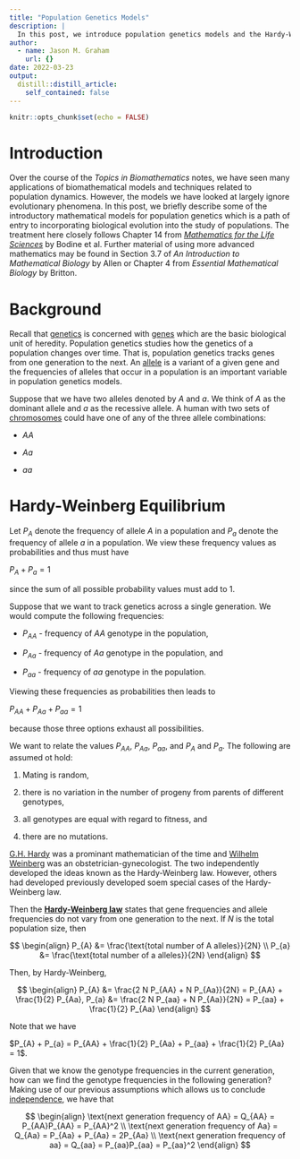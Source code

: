 ```yaml
---
title: "Population Genetics Models"
description: |
  In this post, we introduce population genetics models and the Hardy-Weinberg theory.
author:
  - name: Jason M. Graham
    url: {}
date: 2022-03-23
output:
  distill::distill_article:
    self_contained: false
---
```



```r
knitr::opts_chunk$set(echo = FALSE)
```

# Introduction

Over the course of the *Topics in Biomathematics* notes, we have seen many applications of biomathematical models and techniques related to population dynamics. However, the models we have looked at largely ignore evolutionary phenomena. In this post, we briefly describe some of the introductory mathematical models for population genetics which is a path of entry to incorporating biological evolution into the study of populations. The treatment here closely follows Chapter 14 from [*Mathematics for the Life Sciences*](https://mathematicsforthelifesciences.com/) by Bodine et al. Further material of using more advanced mathematics may be found in Section 3.7 of *An Introduction to Mathematical Biology* by Allen or Chapter 4 from *Essential Mathematical Biology* by Britton.  

# Background

Recall that [genetics](https://en.wikipedia.org/wiki/Genetics) is concerned with [genes](https://en.wikipedia.org/wiki/Gene) which are the basic biological unit of heredity. Population genetics studies how the genetics of a population changes over time. That is, population genetics tracks genes from one generation to the next. An [allele](https://en.wikipedia.org/wiki/Allele) is a variant of a given gene and the frequencies of alleles that occur in a population is an important variable in population genetics models.

Suppose that we have two alleles denoted by $A$ and $a$. We think of $A$ as the dominant allele and $a$ as the recessive allele. A human with two sets of [chromosomes](https://en.wikipedia.org/wiki/Chromosome) could have one of any of the three allele combinations:

* $AA$

* $Aa$

* $aa$

# Hardy-Weinberg Equilibrium

Let $P_{A}$ denote the frequency of allele $A$ in a population and $P_{a}$ denote the frequency of allele $a$ in a population. We view these frequency values as probabilities and thus must have

$P_{A} + P_{a} = 1$

since the sum of all possible probability values must add to 1. 

Suppose that we want to track genetics across a single generation. We would compute the following frequencies:

* $P_{AA}$ - frequency of $AA$ genotype in the population, 

* $P_{Aa}$ - frequency of $Aa$ genotype in the population, and

* $P_{aa}$ - frequency of $aa$ genotype in the population. 

Viewing these frequencies as probabilities then leads to 

$P_{AA} + P_{Aa} + P_{aa} = 1$

because those three options exhaust all possibilities.  

We want to relate the values $P_{AA}$, $P_{Aa}$, $P_{aa}$, and $P_{A}$ and $P_{a}$. The following are assumed ot hold:

1) Mating is random, 

2) there is no variation in the number of progeny from parents of different genotypes, 

3) all genotypes are equal with regard to fitness, and

4) there are no mutations. 

<aside>
[G.H. Hardy](https://en.wikipedia.org/wiki/G._H._Hardy) was a prominant mathematician of the time and [Wilhelm Weinberg](https://en.wikipedia.org/wiki/Wilhelm_Weinberg) was an  obstetrician-gynecologist. The two independently developed the ideas known as the Hardy-Weinberg law. However, others had developed previously developed soem special cases of the Hardy-Weinberg law.
</aside>

Then the [**Hardy-Weinberg law**](https://en.wikipedia.org/wiki/Hardy%E2%80%93Weinberg_principle) states that gene frequencies and allele frequencies do not vary from one generation to the next. If $N$ is the total population size, then 

$$
\begin{align}
P_{A} &= \frac{\text{total number of A alleles}}{2N} \\
P_{a} &= \frac{\text{total number of a alleles}}{2N}
\end{align}
$$

Then, by Hardy-Weinberg, 

$$
\begin{align}
P_{A} &= \frac{2 N P_{AA} + N P_{Aa}}{2N} = P_{AA} + \frac{1}{2} P_{Aa}, 
P_{a} &= \frac{2 N P_{aa} + N P_{Aa}}{2N} = P_{aa} + \frac{1}{2} P_{Aa}
\end{align}
$$

Note that we have

$P_{A} + P_{a} = P_{AA} + \frac{1}{2} P_{Aa} + P_{aa} + \frac{1}{2} P_{Aa} = 1$. 

Given that we know the genotype frequencies in the current generation, how can we find the genotype frequencies in the following generation? Making use of our previous assumptions which allows us to conclude [independence](https://en.wikipedia.org/wiki/Independence_(probability_theory)), we have that

$$
\begin{align}
\text{next generation frequency of AA} = Q_{AA} = P_{AA}P_{AA} = P_{AA}^2 \\
\text{next generation frequency of Aa} = Q_{Aa} = P_{Aa} + P_{Aa} = 2P_{Aa} \\
\text{next generation frequency of aa} = Q_{aa} = P_{aa}P_{aa} = P_{aa}^2
\end{align}
$$




